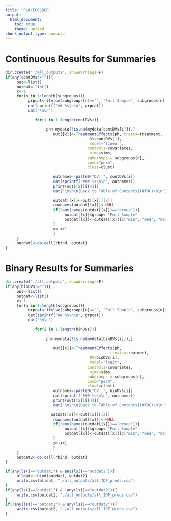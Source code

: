 ```yaml
---
title: "PLACEHOLDER"
output:
  html_document:
    toc: true
    theme: united
chunk_output_type: console
---
```

# Continuous Results for Summaries

```r
dir.create("./all_outputs", showWarnings=F)
if(any(contDVs!="")){
     out<-list()
     outdat<-list()
     x<-1
     for(n in 1:length(subgroups)){
          grpcat<-ifelse(subgroups[n]=="", "Full Sample", subgroups[n])
          cat(sprintf("## %s\n\n", grpcat))
          cat("\n\n")
          
             for(i in 1:length(contDVs)){
                     
                  ph<-mydata[!is.na(mydata[contDVs[i]]),]
                     out[[x]]<-TreatmentEffects(ph, treats=treatment, 
                                     DV=contDVs[i], 
                                     model="linear",
                                    controls=covariates,
                                     sims=sims,
                                    subgroups = subgroups[n],
                                    comb="perm",
                                    clust=clust)
                     
                     outnames<-paste0("DV: ", contDVs[i])
                     cat(sprintf("### %s\n\n", outnames))
                     print(out[[x]][[4]])
                     cat("\n\n\n[Back to Table of Contents](#TOC)\n\n")
                     
                     outdat[[x]]<-out[[x]][[2]]
                     rownames(outdat[[x]])<-NULL
                     if(!any(names(outdat[[x]])=="group")){
                          outdat[[x]]$group<-"Full Sample"
                          outdat[[x]]<-outdat[[x]][c("min", "med", "max", "group", "treat", "conf", "signif_dif", "DV")]
                     }
                     x<-x+1
                     }
     }
     outdat1<-do.call(rbind, outdat)
} 
```

# Binary Results for Summaries

```r
dir.create("./all_outputs", showWarnings=F)
if(any(binDVs!="")){
     out<-list()
     outdat<-list()
     x<-1
     for(n in 1:length(subgroups)){
          grpcat<-ifelse(subgroups[n]=="", "Full Sample", subgroups[n])
          cat(sprintf("## %s\n\n", grpcat))
          cat("\n\n")
          
             for(i in 1:length(binDVs)){
                  
                  ph<-mydata[!is.na(mydata[binDVs[i]]),]
     
                     out[[x]]<-TreatmentEffects(ph,
                                              treats=treatment,
                                     DV=binDVs[i],
                                     model="logit",
                                    controls=covariates,
                                     sims=sims,
                                    subgroups = subgroups[n],
                                    comb="perm",
                                    clust=clust)
                     outnames<-paste0("DV: ", binDVs[i])
                     cat(sprintf("### %s\n\n", outnames))
                     print(out[[x]][[4]])
                     cat("\n\n\n[Back to Table of Contents](#TOC)\n\n")
     
                    outdat[[x]]<-out[[x]][[2]]
                     rownames(outdat[[x]])<-NULL
                     if(!any(names(outdat[[x]])=="group")){
                          outdat[[x]]$group<-"Full Sample"
                          outdat[[x]]<-outdat[[x]][c("min", "med", "max", "group", "treat", "conf", "signif_dif", "DV")]
                     }
                     x<-x+1
                     }
     }
     outdat2<-do.call(rbind, outdat)
}

if(any(ls()=="outdat1") & any(ls()=="outdat2")){
     alldat<-rbind(outdat1, outdat2)
     write.csv(alldat, "./all_outputs/all_IDF_preds.csv")
}
if(any(ls()=="outdat1") & !any(ls()=="outdat2")){
     write.csv(outdat1, "./all_outputs/all_IDF_preds.csv")
} 
if(!any(ls()=="outdat1") & any(ls()=="outdat2")){
     write.csv(outdat2, "./all_outputs/all_IDF_preds.csv")
} 

```




















